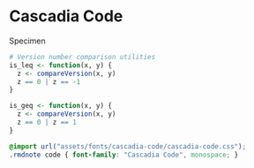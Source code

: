 # Cascadia Code

Specimen

::: {.rmdnote}
```r
# Version number comparison utilities
is_leq <- function(x, y) {
  z <- compareVersion(x, y)
  z == 0 | z == -1
}

is_geq <- function(x, y) {
  z <- compareVersion(x, y)
  z == 0 | z == 1
}
```
:::

```css
@import url("assets/fonts/cascadia-code/cascadia-code.css");
.rmdnote code { font-family: "Cascadia Code", monospace; }
```
